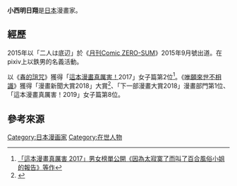 {{Refimprove|time=2021-01-14T12:06:46+00:00}}
'''小西明日翔'''是[[日本|日本]]漫畫家。

== 經歷 ==
2015年以「二人は底辺」於《[[月刊Comic_ZERO-SUM|月刊Comic ZERO-SUM]]》2015年9月號出道。在pixiv上以鉄男的名義活動。

以《[[春的詛咒|春的詛咒]]》獲得「[[這本漫畫真厲害！|這本漫畫真厲害！]]2017」女子篇第2位<ref>[https://gnn.gamer.com.tw/detail.php?sn=141207 「這本漫畫真厲害 2017」男女榜單公開《因為太寂寞了而叫了百合風俗小姐的報告》等作]</ref>。《[[唯願來世不相識|唯願來世不相識]]》獲得「漫畫新聞大賞2018」大賞<ref>{{Cite web |url=https://natalie.mu/comic/news/296577 |script-title=ja:小西明日翔「来世は他人がいい」次にくるマンガ大賞コミックス部門の1位を獲得 |access-date=2020-12-30 |archive-date=2019-07-28 |archive-url=https://web.archive.org/web/20190728065100/https://natalie.mu/comic/news/296577 |dead-url=no }}</ref>、「下一部漫畫大賞2018」漫畫部門第1位、「這本漫畫真厲害！2019」女子篇第8位。

==參考來源==
{{Reflist}}

{{下一部漫畫大獎}}

{{DEFAULTSORT:konishi asuka}}
[[Category:日本漫画家|Category:日本漫画家]]
[[Category:在世人物|Category:在世人物]]